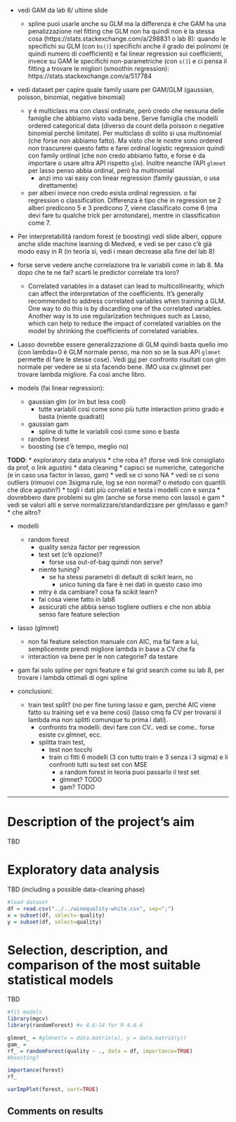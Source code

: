 - vedi GAM da lab 8/ ultime slide
  - spline puoi usarle anche su GLM ma la differenza è che GAM ha una penalizzazione nel fitting che GLM non ha quindi non è la stessa cosa (https://stats.stackexchange.com/a/298831 o lab 8): quando le specifichi su GLM (con `bs()`) specifichi anche il grado dei polinomi (e quindi numero di coefficienti) e fai linear regression sui coefficienti, invece su GAM le specifichi non-parametriche (con `s()`) e ci pensa il fitting a trovare le migliori (smoothin regression): https://stats.stackexchange.com/a/517784

- vedi dataset per capire quale family usare per GAM/GLM (gaussian, poisson, binomial, negative binomial)
  - y é multiclass ma con classi ordinate, però credo che nessuna delle famiglie che abbiamo visto vada bene. Serve famiglia che modelli ordered categorical data (diverso da count della poisson o negative binomial perché limitate). Per multiclass di solito si usa multinomial (che forse non abbiamo fatto). Ma visto che le nostre sono ordered non trascurerei questo fatto e farei ordinal logistic regression quindi con family ordinal (che non credo abbiamo fatto, e forse è da importare o usare altra API rispetto `glm`). Inoltre neanche l'API `glmnet` per lasso penso abbia ordinal, però ha multinomial
    - anzi imo vai easy con linear regression (family gaussian, o usa direttamente)
  - per alberi invece non credo esista ordinal regression. o fai regression o classification. Differenza è tipo che in regression se 2 alberi predicono 5 e 3 predicono 7, viene classificato come 6 (ma devi fare tu qualche trick per arrotondare), mentre in classification come 7.

- Per interpretabilità random forest (e boosting) vedi slide alberi, oppure anche slide machine learning di Medved, e vedi se per caso c'è già modo easy in R (in teoria sì, vedi i mean decrease alla fine del lab 8)

- forse serve vedere anche correlazione tra le variabili come in lab 8. Ma dopo che te ne fai? scarti le predictor correlate tra loro?
  - Correlated variables in a dataset can lead to multicollinearity, which can affect the interpretation of the coefficients. It's generally recommended to address correlated variables when training a GLM. One way to do this is by discarding one of the correlated variables. Another way is to use regularization techniques such as Lasso, which can help to reduce the impact of correlated variables on the model by shrinking the coefficients of correlated variables.

- Lasso dovrebbe essere generalizzazione di GLM quindi basta quello imo (con lambda=0 è GLM normale penso, ma non so se la  sua API `glmnet` permette di fare le stesse cose). Vedi [qui](https://stackoverflow.com/a/38378121) per confronto risultati con glm normale per vedere se si sta facendo bene. IMO usa cv.glmnet per trovare lambda migliore. Fa così anche libro.

- models (fai linear regression):
  - gaussian glm (or lm but less cool)
    - tutte variabili così come sono più tutte interaction primo grado e basta (niente quadrati)
  - gaussian gam
    - spline di tutte le variabili così come sono e basta
  - random forest
  - boosting (se c'è tempo, meglio no)

  
**TODO**:
* exploratory data analysis
  * che roba è? (forse vedi link consigliato da prof, o link agustin)
  * data cleaning
    * capisci se numeriche, categoriche (e in caso usa factor in lasso, gam)
    * vedi se ci sono NA
    * vedi se ci sono outliers (rimuovi con 3sigma rule, log se non normal? o metodo con quantili che dice agustin?)
    * togli i dati più correlati e testa i modelli con e senza
      * dovrebbero dare problemi su glm (anche se forse meno con lasso) e gam
    * vedi se valori alti e serve normalizzare/standardizzare per glm/lasso e gam?
    * che altro?

* modelli
  * random forest
    * quality senza factor per regression
    * test set (c'è opzione)?
      * forse usa out-of-bag quindi non serve?
    * niente tuning?
      * se ha stessi parametri di default di scikit learn, no
        * unico tuning da fare è nei dati in questo caso imo
    * mtry è da cambiare? cosa fa scikit learn?
    * fai cosa viene fatto in lab8
    * assicurati che abbia senso togliere outliers e che non abbia senso fare feature selection
* lasso (glmnet)
  * non fai feature selection manuale con AIC, ma fai fare a lui, semplicemnte prendi migliore lambda in base a CV che fa
  * interaction va bene per le non categorie? da testare
* gam fai solo spline per ogni feature e fai grid search come su lab 8, per trovare i lambda ottimali di ogni spline

* conclusioni:
  * train test split? (no per fine tuning lasso e gam, perché AIC viene fatto su training set e va bene così) (lasso cmq fa CV per trovarsi il lambda ma non splitti comunque tu prima i dati).
    * confronto tra modelli: devi fare con CV.. vedi se come.. forse esiste cv.glmnet, ecc.
    * splitta train test,
      * test non tocchi
      * train ci fitti 6 modelli (3 con tutto train e 3 senza i 3 sigma) e li confronti tutti su test set con MSE
        * a random forest in teoria puoi passarlo il test set
        * glmnet? TODO
        * gam? TODO

---

# Description of the project’s aim

TBD

# Exploratory data analysis

TBD (including a possible data-cleaning phase)

```r
#load dataset
df = read.csv("../../winequality-white.csv", sep=";")
x = subset(df, select=-quality)
y = subset(df, select=quality)
```

# Selection, description, and comparison of the most suitable statistical models

TBD

```r
#fit models
library(mgcv)
library(randomForest) #v 4.6-14 for R 4.0.4

glmnet_ = #glmnet(x = data.matrix(x), y = data.matrix(y))
gam_ = 
rf_ = randomForest(quality ~ ., data = df, importance=TRUE)
#boosting?
```

```r
importance(forest)
rf_
```

```r
varImpPlot(forest, sort=TRUE)
```

## Comments on results
